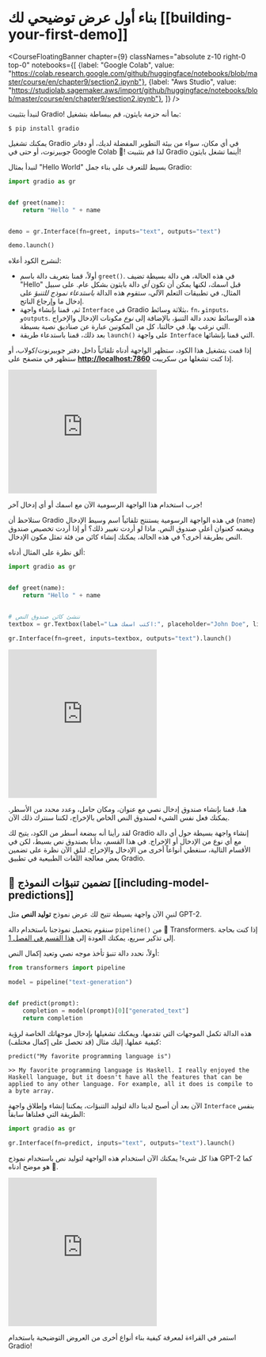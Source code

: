 # بناء أول عرض توضيحي لك [[building-your-first-demo]]

<CourseFloatingBanner chapter={9}
  classNames="absolute z-10 right-0 top-0"
  notebooks={[
    {label: "Google Colab", value: "https://colab.research.google.com/github/huggingface/notebooks/blob/master/course/en/chapter9/section2.ipynb"},
    {label: "Aws Studio", value: "https://studiolab.sagemaker.aws/import/github/huggingface/notebooks/blob/master/course/en/chapter9/section2.ipynb"},
]} />

لنبدأ بتثبيت Gradio! بما أنه حزمة بايثون، قم ببساطة بتشغيل:

`$ pip install gradio `

يمكنك تشغيل Gradio في أي مكان، سواء من بيئة التطوير المفضلة لديك، أو دفاتر جوبيرنوت، أو حتى في Google Colab 🤯!
لذا قم بتثبيت Gradio أينما تشغل بايثون!

لنبدأ بمثال "Hello World" بسيط للتعرف على بناء جمل Gradio:

```py
import gradio as gr


def greet(name):
    return "Hello " + name


demo = gr.Interface(fn=greet, inputs="text", outputs="text")

demo.launch()
```

لنشرح الكود أعلاه:

- أولاً، قمنا بتعريف دالة باسم `greet()`. في هذه الحالة، هي دالة بسيطة تضيف "Hello" قبل اسمك، لكنها يمكن أن تكون *أي* دالة بايثون بشكل عام. على سبيل المثال، في تطبيقات التعلم الآلي، ستقوم هذه الدالة *باستدعاء نموذج للتنبؤ* على إدخال ما وإرجاع الناتج.
- ثم، قمنا بإنشاء واجهة `Interface` في Gradio بثلاثة وسائط، `fn`، و`inputs`، و`outputs`. هذه الوسائط تحدد دالة التنبؤ، بالإضافة إلى _نوع_ مكونات الإدخال والإخراج التي نرغب بها. في حالتنا، كل من المكونين عبارة عن صناديق نصية بسيطة.
- بعد ذلك، قمنا باستدعاء طريقة `launch()` على واجهة `Interface` التي قمنا بإنشائها.

إذا قمت بتشغيل هذا الكود، ستظهر الواجهة أدناه تلقائياً داخل دفتر جوبيرنوت/كولاب، أو ستظهر في متصفح على **[http://localhost:7860](http://localhost:7860/)** إذا كنت تشغلها من سكريبت.

<iframe src="https://course-demos-hello-world.hf.space" frameBorder="0" height="250" title="Gradio app" class="container p-0 flex-grow space-iframe" allow="accelerometer; ambient-light-sensor; autoplay; battery; camera; document-domain; encrypted-media; fullscreen; geolocation; gyroscope; layout-animations; legacy-image-formats; magnetometer; microphone; midi; oversized-images; payment; picture-in-picture; publickey-credentials-get; sync-xhr; usb; vr ; wake-lock; xr-spatial-tracking" sandbox="allow-forms allow-modals allow-popups allow-popups-to-escape-sandbox allow-same-origin allow-scripts allow-downloads"></iframe>

جرب استخدام هذا الواجهة الرسومية الآن مع اسمك أو أي إدخال آخر!

ستلاحظ أن Gradio في هذه الواجهة الرسومية يستنتج تلقائياً اسم وسيط الإدخال (`name`)
ويضعه كعنوان أعلى صندوق النص. ماذا لو أردت تغيير ذلك؟
أو إذا أردت تخصيص صندوق النص بطريقة أخرى؟ في هذه الحالة، يمكنك
إنشاء كائن من فئة تمثل مكون الإدخال.

ألق نظرة على المثال أدناه:

```py
import gradio as gr


def greet(name):
    return "Hello " + name


# ننشئ كائن صندوق النص
textbox = gr.Textbox(label="اكتب اسمك هنا:", placeholder="John Doe", lines=2)

gr.Interface(fn=greet, inputs=textbox, outputs="text").launch()
```

<iframe src="https://course-demos-hello-world-custom.hf.space" frameBorder="0" height="300" title="Gradio app" class="container p-0 flex-grow space-iframe" allow="accelerometer; ambient-light-sensor; autoplay; battery; camera; document-domain; encrypted-media; fullscreen; geolocation; gyroscope; layout-animations; legacy-image-formats; magnetometer; microphone; midi; oversized-images; payment; picture-in-picture; publickey-credentials-get; sync-xhr; usb; vr ; wake-lock; xr-spatial-tracking" sandbox="allow-forms allow-modals allow-popups allow-popups-to-escape-sandbox allow-same-origin allow-scripts allow-downloads"></iframe>

هنا، قمنا بإنشاء صندوق إدخال نصي مع عنوان، ومكان حامل، وعدد محدد من الأسطر.
يمكنك فعل نفس الشيء لصندوق النص الخاص بالإخراج، لكننا سنترك ذلك الآن.

لقد رأينا أنه ببضعة أسطر من الكود، يتيح لك Gradio إنشاء واجهة بسيطة حول أي دالة
مع أي نوع من الإدخال أو الإخراج. في هذا القسم، بدأنا بصندوق نص بسيط، لكن في الأقسام التالية، سنغطي أنواعاً أخرى من الإدخال والإخراج. لنلقِ الآن نظرة على تضمين بعض معالجة اللغات الطبيعية في تطبيق Gradio.

## 🤖 تضمين تنبؤات النموذج [[including-model-predictions]]

لنبنِ الآن واجهة بسيطة تتيح لك عرض نموذج **توليد النص** مثل GPT-2.

سنقوم بتحميل نموذجنا باستخدام دالة `pipeline()` من 🤗 Transformers.
إذا كنت بحاجة إلى تذكير سريع، يمكنك العودة إلى [هذا القسم في الفصل 1](/course/chapter1/3#text-generation).

أولاً، نحدد دالة تنبؤ تأخذ موجه نصي وتعيد إكمال النص:

```py
from transformers import pipeline

model = pipeline("text-generation")


def predict(prompt):
    completion = model(prompt)[0]["generated_text"]
    return completion
```

هذه الدالة تكمل الموجهات التي تقدمها، ويمكنك تشغيلها بإدخال موجهاتك الخاصة لرؤية كيفية عملها. إليك مثال (قد تحصل على إكمال مختلف):

```
predict("My favorite programming language is")
```

```
>> My favorite programming language is Haskell. I really enjoyed the Haskell language, but it doesn't have all the features that can be applied to any other language. For example, all it does is compile to a byte array.
```

الآن بعد أن أصبح لدينا دالة لتوليد التنبؤات، يمكننا إنشاء وإطلاق واجهة `Interface` بنفس الطريقة التي فعلناها سابقاً:

```py
import gradio as gr

gr.Interface(fn=predict, inputs="text", outputs="text").launch()
```

هذا كل شيء! يمكنك الآن استخدام هذه الواجهة لتوليد نص باستخدام نموذج GPT-2 كما هو موضح أدناه 🤯.

<iframe src="https://course-demos-gpt-2.hf.space" frameBorder="0" height="300" title="Gradio app" class="container p-0 flex-grow space-iframe" allow="accelerometer; ambient-light-sensor; autoplay; battery; camera; document-domain; encrypted-media; fullscreen; geolocation; gyroscope; layout-animations; legacy-image-formats; magnetometer; microphone; midi; oversized-images; payment; picture-in-picture; publickey-credentials-get; sync-xhr; usb; vr ; wake-lock; xr-spatial-tracking" sandbox="allow-forms allow-modals allow-popups allow-popups-to-escape-sandbox allow-same-origin allow-scripts allow-downloads"></iframe>

استمر في القراءة لمعرفة كيفية بناء أنواع أخرى من العروض التوضيحية باستخدام Gradio!